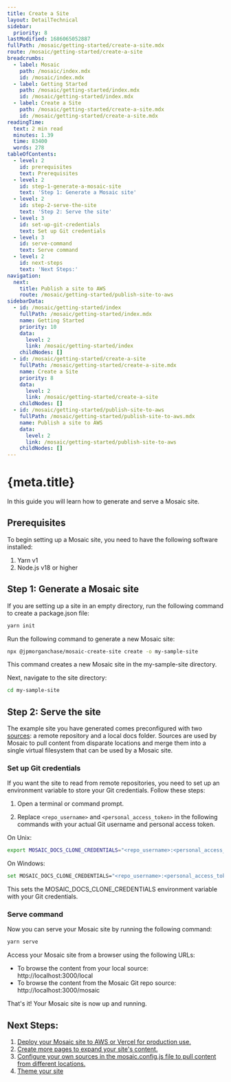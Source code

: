 ```yaml
---
title: Create a Site
layout: DetailTechnical
sidebar:
  priority: 8
lastModified: 1686065052887
fullPath: /mosaic/getting-started/create-a-site.mdx
route: /mosaic/getting-started/create-a-site
breadcrumbs:
  - label: Mosaic
    path: /mosaic/index.mdx
    id: /mosaic/index.mdx
  - label: Getting Started
    path: /mosaic/getting-started/index.mdx
    id: /mosaic/getting-started/index.mdx
  - label: Create a Site
    path: /mosaic/getting-started/create-a-site.mdx
    id: /mosaic/getting-started/create-a-site.mdx
readingTime:
  text: 2 min read
  minutes: 1.39
  time: 83400
  words: 278
tableOfContents:
  - level: 2
    id: prerequisites
    text: Prerequisites
  - level: 2
    id: step-1-generate-a-mosaic-site
    text: 'Step 1: Generate a Mosaic site'
  - level: 2
    id: step-2-serve-the-site
    text: 'Step 2: Serve the site'
  - level: 3
    id: set-up-git-credentials
    text: Set up Git credentials
  - level: 3
    id: serve-command
    text: Serve command
  - level: 2
    id: next-steps
    text: 'Next Steps:'
navigation:
  next:
    title: Publish a site to AWS
    route: /mosaic/getting-started/publish-site-to-aws
sidebarData:
  - id: /mosaic/getting-started/index
    fullPath: /mosaic/getting-started/index.mdx
    name: Getting Started
    priority: 10
    data:
      level: 2
      link: /mosaic/getting-started/index
    childNodes: []
  - id: /mosaic/getting-started/create-a-site
    fullPath: /mosaic/getting-started/create-a-site.mdx
    name: Create a Site
    priority: 8
    data:
      level: 2
      link: /mosaic/getting-started/create-a-site
    childNodes: []
  - id: /mosaic/getting-started/publish-site-to-aws
    fullPath: /mosaic/getting-started/publish-site-to-aws.mdx
    name: Publish a site to AWS
    data:
      level: 2
      link: /mosaic/getting-started/publish-site-to-aws
    childNodes: []
---
```

# {meta.title}

In this guide you will learn how to generate and serve a Mosaic site.

## Prerequisites

To begin setting up a Mosaic site, you need to have the following software installed:

1.  Yarn v1
2.  Node.js v18 or higher

## Step 1: Generate a Mosaic site

If you are setting up a site in an empty directory, run the following command to create a package.json file:

```bash
yarn init
```

Run the following command to generate a new Mosaic site:

```bash
npx @jpmorganchase/mosaic-create-site create -o my-sample-site
```

This command creates a new Mosaic site in the my-sample-site directory.

Next, navigate to the site directory:

```bash
cd my-sample-site
```

## Step 2: Serve the site

The example site you have generated comes preconfigured with two [sources](../configure/sources/index): a remote repository and a local docs folder. Sources are used by Mosaic to pull content from disparate locations and merge them into a single virtual filesystem that can be used by a Mosaic site.

### Set up Git credentials

If you want the site to read from remote repositories, you need to set up an environment variable to store your Git credentials. Follow these steps:

1.  Open a terminal or command prompt.

2.  Replace `<repo_username>` and `<personal_access_token>` in the following commands with your actual Git username and personal access token.

On Unix:

```bash
export MOSAIC_DOCS_CLONE_CREDENTIALS="<repo_username>:<personal_access_token>"
```

On Windows:

```bash
set MOSAIC_DOCS_CLONE_CREDENTIALS="<repo_username>:<personal_access_token>"
```

This sets the MOSAIC\_DOCS\_CLONE\_CREDENTIALS environment variable with your Git credentials.

### Serve command

Now you can serve your Mosaic site by running the following command:

```bash
yarn serve
```

Access your Mosaic site from a browser using the following URLs:

*   To browse the content from your local source: http://localhost:3000/local
*   To browse the content from the Mosaic Git repo source: http://localhost:3000/mosaic

That's it! Your Mosaic site is now up and running.

## Next Steps:

1.  [Deploy your Mosaic site to AWS or Vercel for production use.](../publish/index)
2.  [Create more pages to expand your site's content.](../author/index)
3.  [Configure your own sources in the mosaic.config.js file to pull content from different locations.](../configure/sources/index)
4.  [Theme your site](../configure/theme/index)
